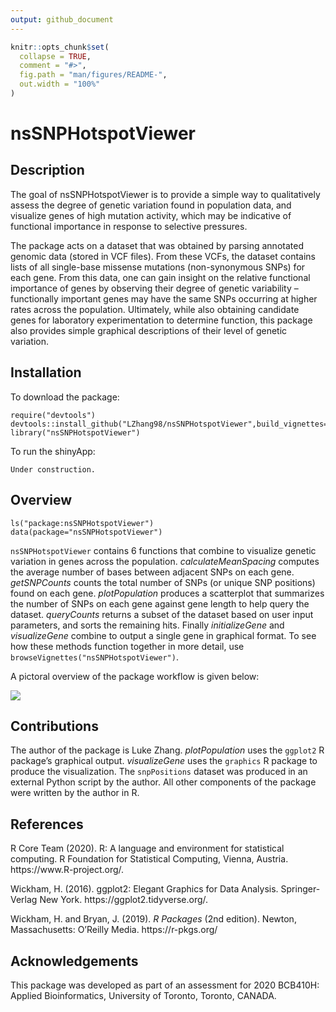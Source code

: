 ---
output: github_document
---

<!-- README.md is generated from README.Rmd. Please edit that file -->

```{r, include = FALSE}
knitr::opts_chunk$set(
  collapse = TRUE,
  comment = "#>",
  fig.path = "man/figures/README-",
  out.width = "100%"
)
```

# nsSNPHotspotViewer

<!-- badges: start -->
<!-- badges: end -->

## Description

The goal of nsSNPHotspotViewer is to provide a simple way to qualitatively assess the degree of genetic variation found in population data, and visualize genes of high mutation activity, which may be indicative of functional importance in response to selective pressures.

The package acts on a dataset that was obtained by parsing annotated genomic data (stored in VCF files). From these VCFs, the dataset contains lists of all single-base missense mutations (non-synonymous SNPs) for each gene. From this data, one can gain insight on the relative functional importance of genes by observing their degree of genetic variability -- functionally important genes may have the same SNPs occurring at higher rates across the population. Ultimately, while also obtaining candidate genes for laboratory experimentation to determine function, this package also provides simple graphical descriptions of their level of genetic variation.

## Installation

To download the package:

```
require("devtools")
devtools::install_github("LZhang98/nsSNPHotspotViewer",build_vignettes=TRUE)
library("nsSNPHotspotViewer")
```

To run the shinyApp:

```
Under construction.
```

## Overview

```
ls("package:nsSNPHotspotViewer")
data(package="nsSNPHotspotViewer")
```

`nsSNPHotspotViewer` contains 6 functions that combine to visualize genetic variation in genes across the population. *calculateMeanSpacing* computes the average number of bases between adjacent SNPs on each gene. *getSNPCounts* counts the total number of SNPs (or unique SNP positions) found on each gene. *plotPopulation* produces a scatterplot that summarizes the number of SNPs on each gene against gene length to help query the dataset. *queryCounts* returns a subset of the dataset based on user input parameters, and sorts the remaining hits. Finally *initializeGene* and *visualizeGene* combine to output a single gene in graphical format. To see how these methods function together in more detail, use `browseVignettes("nsSNPHotspotViewer")`.

A pictoral overview of the package workflow is given below:

![](./inst/extdata/overview.png)

## Contributions

The author of the package is Luke Zhang. *plotPopulation* uses the `ggplot2` R package's graphical output. *visualizeGene* uses the `graphics` R package to produce the visualization. The `snpPositions` dataset was produced in an external Python script by the author. All other components of the package were written by the author in R.

## References

R Core Team (2020). R: A language and environment for statistical computing. R Foundation for Statistical Computing, Vienna, Austria. https://www.R-project.org/.

Wickham, H. (2016). ggplot2: Elegant Graphics for Data Analysis. Springer-Verlag New York. https://ggplot2.tidyverse.org/.

Wickham, H. and Bryan, J. (2019). *R Packages* (2nd edition). Newton, Massachusetts: O’Reilly Media. https://r-pkgs.org/

## Acknowledgements

This package was developed as part of an assessment for 2020 BCB410H: Applied Bioinformatics, University of Toronto, Toronto, CANADA.
